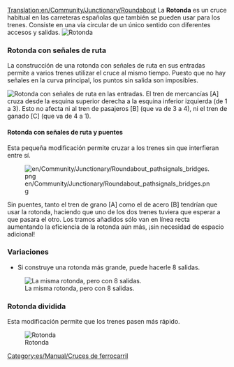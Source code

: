 [[Translation:en/Community/Junctionary/Roundabout]]
{{es/Community/Junctionary/Menú de Cruces}}
La '''Rotonda''' es un cruce habitual en las carreteras españolas que también se pueden usar para los trenes. Consiste en una vía circular de un único sentido con diferentes accesos y salidas.
[[File:en/Community/Junctionary/Roundabout.png|none|frame|Rotonda]]

{{es/Community/Junctionary/Criterios sobre cruces|Barato|1|0|0|0|0||0|0|0|1|||Los trenes averiados afectan a todo el cruce.|
*Puede trabajar hasta con 2 trenes a la vez.
*Haciéndola más grande, puede crear una rotonda de 8 vías.
*Puede causar atascos de tráfico.
*Área: 6 x 6
}}

===Rotonda con señales de ruta===
La construcción de una rotonda con señales de ruta en sus entradas permite a varios trenes utilizar el cruce al mismo tiempo. Puesto que no hay señales en la curva principal, los puntos sin salida son imposibles.

[[File:en/Community/Junctionary/Roundabout pathsignals.png|none|frame|Rotonda con señales de ruta en las entradas.]]
El tren de mercancías [A] cruza desde la esquina superior derecha a la esquina inferior izquierda (de 1 a 3). Esto no afecta ni al tren de pasajeros [B] (que va de 3 a 4), ni el tren de ganado [C] (que va de 4 a 1).

{{es/Community/Junctionary/Criterios sobre cruces|Barato|1|0|0|0|0||0|0|0||3||Impossible|
*Bajo coste, bajo consumo de espacio y relativa alta eficiencia.
}}

====Rotonda con señales de ruta y puentes====
Esta pequeña modificación permite cruzar a los trenes sin que interfieran entre sí.

[[File:en/Community/Junctionary/Roundabout pathsignals bridges.png]]

Sin puentes, tanto el tren de grano [A] como el de acero [B] tendrían que usar la rotonda, haciendo que uno de los dos trenes tuviera que esperar a que pasara el otro. Los tramos añadidos sólo van en línea recta aumentando la eficiencia de la rotonda aún más, ¡sin necesidad de espacio adicional!

{{es/Community/Junctionary/Criterios sobre cruces|Barato|1|0|1|0|0||0|0|0||3||Impossible|}}

===Variaciones===
*Si construye una rotonda más grande, puede hacerle 8 salidas.
[[File:en/Community/Junctionary/Basic Roundabout 8-way.png|none|frame|La misma rotonda, pero con 8 salidas.]]

===Rotonda dividida===
Esta modificación permite que los trenes pasen más rápido.

[[File:en/Community/Junctionary/Split Roundabout.png|none|frame|Rotonda]]

{{es/Community/Junctionary/Criterios sobre cruces|Barato|1|0|0|0|0||0|0|0|1|||Las averías en los trenes afectan a todo el cruce.|
*Puede manejar hasta 7-8 trenes a la vez.
*Bajas posibilidades de causar atascos de tráfico si hay menos de 8 trenes.
*Área: 33 x 33
}}

[[Category:es/Manual/Cruces de ferrocarril]]